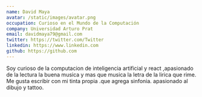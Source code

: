```yaml
---
name: David Maya
avatar: /static/images/avatar.png
occupation: Curioso en el Mundo de la Computación
company: Universidad Arturo Prat
email: davidmaya79@gmail.com
twitter: https://twitter.com/Twitter
linkedin: https://www.linkedin.com
github: https://github.com
---
```

Soy curioso de la computacion de inteligencia artificial y react ,apasionado de la lectura la buena musica y mas que musica la letra de la lirica que rime. Me gusta escribir con mi tinta propia .que agrega sinfonia.
apasionado al dibujo y tattoo.


